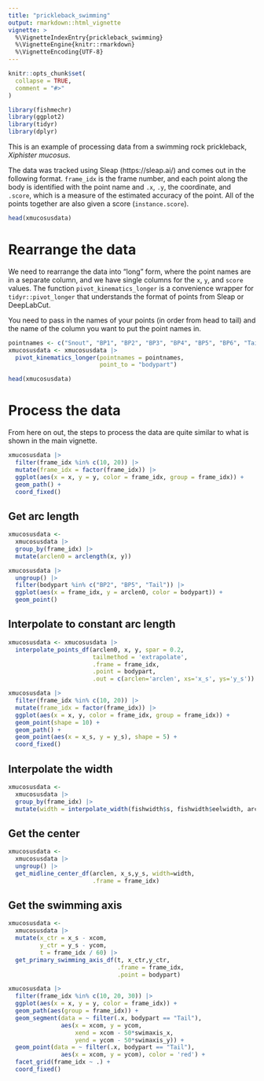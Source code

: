 ```yaml
---
title: "prickleback_swimming"
output: rmarkdown::html_vignette
vignette: >
  %\VignetteIndexEntry{prickleback_swimming}
  %\VignetteEngine{knitr::rmarkdown}
  %\VignetteEncoding{UTF-8}
---
```


```r
knitr::opts_chunk$set(
  collapse = TRUE,
  comment = "#>"
)
```

```r
library(fishmechr)
library(ggplot2)
library(tidyr)
library(dplyr)
```

This is an example of processing data from a swimming rock prickleback, *Xiphister mucosus*.

The data was tracked using Sleap (https://sleap.ai/) and comes out in the following format. `frame_idx` is the frame number, and each point along the body is
identified with the point name and `.x`, `.y`, the coordinate, and `.score`, which is a measure of the estimated accuracy of the point. All of the points together are also given a score (`instance.score`).
```r
head(xmucosusdata)
```

# Rearrange the data

We need to rearrange the data into "long" form, where the point names are in
a separate column, and we have single columns for the `x`, `y`, and `score` values. The function `pivot_kinematics_longer` is a convenience wrapper for `tidyr::pivot_longer` that understands the format of points from Sleap or DeepLabCut.

You need to pass in the names of your points (in order from head to tail) and the name of the column you want to put the point names in.
```r
pointnames <- c("Snout", "BP1", "BP2", "BP3", "BP4", "BP5", "BP6", "Tail")
xmucosusdata <- xmucosusdata |> 
  pivot_kinematics_longer(pointnames = pointnames,
                          point_to = "bodypart")
```

```r
head(xmucosusdata)
```

# Process the data

From here on out, the steps to process the data are quite similar to what is shown in the main vignette.

```r
xmucosusdata |> 
  filter(frame_idx %in% c(10, 20)) |> 
  mutate(frame_idx = factor(frame_idx)) |> 
  ggplot(aes(x = x, y = y, color = frame_idx, group = frame_idx)) +
  geom_path() +
  coord_fixed()
```

## Get arc length

```r
xmucosusdata <-
  xmucosusdata |> 
  group_by(frame_idx) |> 
  mutate(arclen0 = arclength(x, y))
```

```r
xmucosusdata |> 
  ungroup() |> 
  filter(bodypart %in% c("BP2", "BP5", "Tail")) |> 
  ggplot(aes(x = frame_idx, y = arclen0, color = bodypart)) +
  geom_point()
```

## Interpolate to constant arc length

```r
xmucosusdata <- xmucosusdata |> 
  interpolate_points_df(arclen0, x, y, spar = 0.2,
                        tailmethod = 'extrapolate',
                        .frame = frame_idx,
                        .point = bodypart,
                        .out = c(arclen='arclen', xs='x_s', ys='y_s'))

```

```r
xmucosusdata |> 
  filter(frame_idx %in% c(10, 20)) |> 
  mutate(frame_idx = factor(frame_idx)) |> 
  ggplot(aes(x = x, y, color = frame_idx, group = frame_idx)) +
  geom_point(shape = 10) +
  geom_path() +
  geom_point(aes(x = x_s, y = y_s), shape = 5) +
  coord_fixed()
```

## Interpolate the width

```r
xmucosusdata <-
  xmucosusdata |> 
  group_by(frame_idx) |> 
  mutate(width = interpolate_width(fishwidth$s, fishwidth$eelwidth, arclen))
```

## Get the center

```r
xmucosusdata <-
  xmucosusdata |> 
  ungroup() |> 
  get_midline_center_df(arclen, x_s,y_s, width=width,
                        .frame = frame_idx)
```

## Get the swimming axis

```r
xmucosusdata <-
  xmucosusdata |> 
  mutate(x_ctr = x_s - xcom,
         y_ctr = y_s - ycom,
         t = frame_idx / 60) |> 
  get_primary_swimming_axis_df(t, x_ctr,y_ctr,
                               .frame = frame_idx,
                               .point = bodypart)
```

```r
xmucosusdata |> 
  filter(frame_idx %in% c(10, 20, 30)) |> 
  ggplot(aes(x = x, y = y, color = frame_idx)) +
  geom_path(aes(group = frame_idx)) +
  geom_segment(data = ~ filter(.x, bodypart == "Tail"), 
               aes(x = xcom, y = ycom, 
                   xend = xcom - 50*swimaxis_x, 
                   yend = ycom - 50*swimaxis_y)) +
  geom_point(data = ~ filter(.x, bodypart == "Tail"), 
               aes(x = xcom, y = ycom), color = 'red') +
  facet_grid(frame_idx ~ .) +
  coord_fixed()

```

